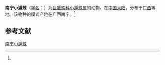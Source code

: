 {{Speciesbox
| name = 南宁小遁蛛
| status = 
| status_system = 
| image = 
| genus = Micrommata
| species = nanningensis
| authority = (Hu et Ru, 1988)<ref name='id14468'>{{cite web| url =http://www.bioinfo.cn/db05/BjdwSpecies.php?action=view&id=14468| title =南宁小遁蛛| work =《中国动物物种编目数据库》| publisher =中国科学院微生物研究所| author =中国科学院动物研究所| accessdate =2009-04-28| deadurl =yes| archiveurl =https://web.archive.org/web/20160305042757/http://www.bioinfo.cn/db05/BjdwSpecies.php?action=view&id=14468| archivedate =2016-03-05}}</ref>
}}

'''南宁小遁蛛'''（[[学名|学名]]：{{lang|la|''Micrommata nanningensis''}}）为[[巨蟹蛛科|巨蟹蛛科]][[小遁蛛属|小遁蛛属]]的动物。在[[中国大陆|中国大陆]]，分布于[[广西|广西]]等地。该物种的模式产地在广西南宁。<ref name='id14468'/>

== 参考文献 ==
{{reflist}}

{{Wikispecies|Micrommata nanningensis}}

[[Category:小遁蛛属|南宁小遁蛛]]


{{蜘蛛小作品}}